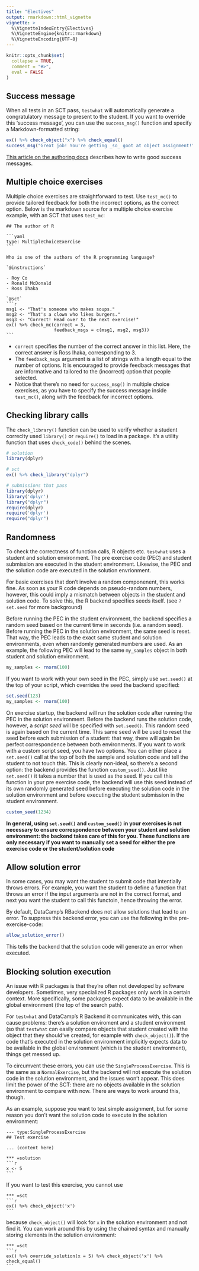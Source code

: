 ```yaml
---
title: "Electives"
output: rmarkdown::html_vignette
vignette: >
  %\VignetteIndexEntry{Electives}
  %\VignetteEngine{knitr::rmarkdown}
  %\VignetteEncoding{UTF-8}
---
```


```r
knitr::opts_chunk$set(
  collapse = TRUE,
  comment = "#>",
  eval = FALSE
)
```

## Success message

When all tests in an SCT pass, `testwhat` will automatically generate a congratulatory message to present to the student. If you want to override this 'success message', you can use the `success_msg()` function and specify a Markdown-formatted string:

```r
ex() %>% check_object("x") %>% check_equal()
success_msg("Great job! You're getting _so_ goot at object assignment!")
```

[This article on the authoring docs](https://instructor-support.datacamp.com/courses/course-development/submission-correctness-tests) describes how to write good success messages.

## Multiple choice exercises

Multiple choice exercises are straightforward to test. Use `test_mc()` to provide tailored feedback for both the incorrect options, as the correct option. Below is the markdown source for a multiple choice exercise example, with an SCT that uses `test_mc`:

    ## The author of R
    
    ```yaml
    type: MultipleChoiceExercise
    ```
    
    Who is one of the authors of the R programming language?
    
    `@instructions`
    
    - Roy Co
    - Ronald McDonald
    - Ross Ihaka
    
    `@sct`
    ```r
    msg1 <- "That's someone who makes soups."
    msg2 <- "That's a clown who likes burgers."
    msg3 <- "Correct! Head over to the next exercise!"
    ex() %>% check_mc(correct = 3,
                      feedback_msgs = c(msg1, msg2, msg3))
    ```

- `correct` specifies the number of the correct answer in this list. Here, the correct answer is Ross Ihaka, corresponding to 3.
- The `feedback_msgs` argument is a list of strings with a length equal to the number of options. It is encouraged to provide feedback messages that are informative and tailored to the (incorrect) option that people selected.
- Notice that there's no need for `success_msg()` in multiple choice exercises, as you have to specify the success message inside `test_mc()`, along with the feedback for incorrect options.

## Checking library calls

The `check_library()` function can be used to verify whether a student correclty used `library()` or `require()` to load in a package. It's a utility function that uses `check_code()` behind the scenes.

```r
# solution
library(dplyr)

# sct
ex() %>% check_library("dplyr")

# submissions that pass
library(dplyr)
library('dplyr')
library("dplyr")
require(dplyr)
require('dplyr')
require("dplyr")
```

## Randomness

To check the correctness of function calls, R objects etc. `testwhat` uses a student and solution environment. The pre exercise code (PEC) and student submission are executed in the student environment. Likewise, the PEC and the solution code are executed in the solution envrionment.

For basic exercises that don't involve a random componenent, this works fine. As soon as your R code depends on pseudo-random numbers, however, this could imply a mismatch between objects in the student and solution code. To solve this, the R backend specifies seeds itself. (see `?set.seed` for more background)

Before running the PEC in the student environment, the backend specifies a random seed based on the current time in seconds (i.e. a random seed). Before running the PEC in the solution environment, the same seed is reset. That way, the PEC leads to the exact same student and solution environments, even when randomly generated numbers are used. As an example, the following PEC will lead to the same `my_samples` object in both student and solution environment.

```r
my_samples <- rnorm(100)
```

If you want to work with your own seed in the PEC, simply use `set.seed()` at the top of your script, which overrides the seed the backend specified:

```r
set.seed(123)
my_samples <- rnorm(100)
```

On exercise startup, the backend will run the solution code after running the PEC in the solution environment. Before the backend runs the solution code, however, a _script seed_ will be specified with `set.seed()`. This random seed is again based on the current time. This same seed will be used to reset the seed before each submission of a student: that way, there will again be perfect correspondence between both environments. If you want to work with a custom script seed, you have two options. You can either place a `set.seed()` call at the top of both the sample and solution code and tell the student to not touch this. This is clearly non-ideal, so there's a second option: the backend provides the function `custom_seed()`. Just like `set.seed()` it takes a number that is used as the seed. If you call this function in your pre exercise code, the backend will use this seed instead of its own randomly generated seed before executing the solution code in the solution environment and before executing the student submission in the student environment.

```r
custom_seed(1234)
```

**In general, using `set.seed()` and `custom_seed()` in your exercises is not necessary to ensure correspondence between your student and solution environment: the backend takes care of this for you. These functions are only necessary if you want to manually set a seed for either the pre exercise code or the student/solution code**

## Allow solution error

In some cases, you may want the student to submit code that intentially throws errors. For example, you want the student to define a function that throws an error if the input arguments are not in the correct format, and next you want the student to call this functoin, hence throwing the error.

By default, DataCamp's RBackend does not allow solutions that lead to an error. To suppress this backend error, you can use the following in the pre-exercise-code:

```r
allow_solution_error()
```

This tells the backend that the solution code will generate an error when executed.

## Blocking solution execution

An issue with R packages is that they're often not developed by software developers. Sometimes, very specialized R packages only work in a certain context. More specifically, some packages expect data to be available in the global environment (the top of the search path).

For `testwhat` and DataCamp's R Backend it communicates with, this can cause problems: there's a solution enviroment and a student environment (so that `testwhat` can easily compare objects that student created with the object that they should've created, for example with `check_object()`). If the code that's executed in the solution environment implicitly expects data to be available in the global environment (which is the student environment), things get messed up.

To circumvent these errors, you can use the `SingleProcessExercise`. This is the same as a `NormalExercise`, but the backend will not execute the solution code in the solution environment, and the issues won't appear. This does limit the power of the SCT: there are no objects available in the solution environment to compare with now. There are ways to work around this, though.

As an example, suppose you want to test simple assignment, but for some reason you don't want the solution code to execute in the solution environment:

    --- type:SingleProcessExercise 
    ## Test exercise

    ... (content here)

    *** =solution
    ```r
    x <- 5
    ```

If you want to test this exercise, you cannot use

    *** =sct
    ```r
    ex() %>% check_object('x')
    ```

because `check_object()` will look for `x` in the solution environment and not find it. You can work around this by using the chained syntax and manually storing elements in the solution environment:

    *** =sct
    ```r
    ex() %>% override_solution(x = 5) %>% check_object('x') %>% check_equal()
    ```
